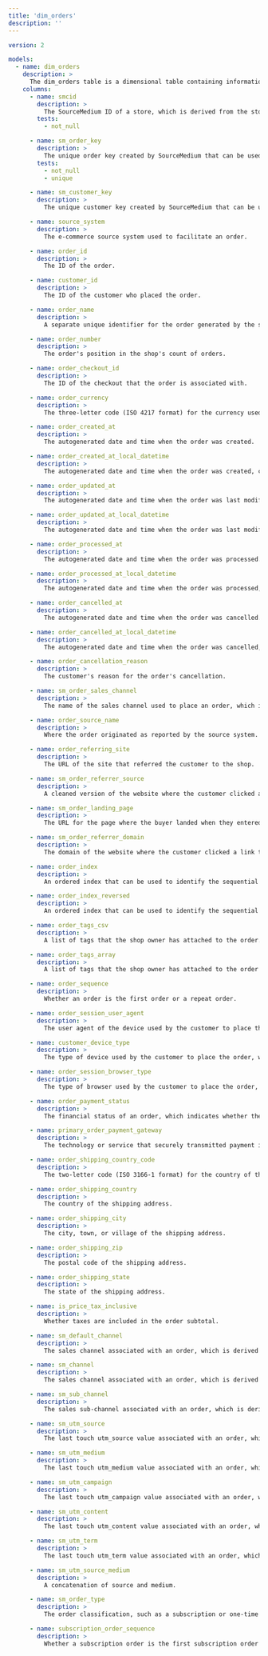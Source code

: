 ```yaml
---
title: 'dim_orders'
description: ''
---
```


```yaml
version: 2

models:
  - name: dim_orders
    description: >
      The dim_orders table is a dimensional table containing information about orders that have been placed by customers.
    columns:
      - name: smcid
        description: >
          The SourceMedium ID of a store, which is derived from the store's myshopify.com domain.
        tests:
          - not_null

      - name: sm_order_key
        description: >
          The unique order key created by SourceMedium that can be used to join order dimensions to related tables.
        tests:
          - not_null
          - unique

      - name: sm_customer_key
        description: >
          The unique customer key created by SourceMedium that can be used to join customer dimensions to related tables.

      - name: source_system
        description: >
          The e-commerce source system used to facilitate an order.

      - name: order_id
        description: >
          The ID of the order.

      - name: customer_id
        description: >
          The ID of the customer who placed the order.

      - name: order_name
        description: >
          A separate unique identifier for the order generated by the source system.

      - name: order_number
        description: >
          The order's position in the shop's count of orders.

      - name: order_checkout_id
        description: >
          The ID of the checkout that the order is associated with.

      - name: order_currency
        description: >
          The three-letter code (ISO 4217 format) for the currency used for the tender transaction.

      - name: order_created_at
        description: >
          The autogenerated date and time when the order was created.

      - name: order_created_at_local_datetime
        description: >
          The autogenerated date and time when the order was created, converted to the reporting timezone configured in SourceMedium.

      - name: order_updated_at
        description: >
          The autogenerated date and time when the order was last modified.

      - name: order_updated_at_local_datetime
        description: >
          The autogenerated date and time when the order was last modified, converted to the reporting timezone configured in SourceMedium.

      - name: order_processed_at
        description: >
          The autogenerated date and time when the order was processed.

      - name: order_processed_at_local_datetime
        description: >
          The autogenerated date and time when the order was processed, converted to the reporting timezone configured in SourceMedium.

      - name: order_cancelled_at
        description: >
          The autogenerated date and time when the order was cancelled.

      - name: order_cancelled_at_local_datetime
        description: >
          The autogenerated date and time when the order was cancelled, converted to the reporting timezone configured in SourceMedium.

      - name: order_cancellation_reason
        description: >
          The customer's reason for the order's cancellation.

      - name: sm_order_sales_channel
        description: >
          The name of the sales channel used to place an order, which is derived from the order source name, payment gateway name, and order tags.

      - name: order_source_name
        description: >
          Where the order originated as reported by the source system.

      - name: order_referring_site
        description: >
          The URL of the site that referred the customer to the shop.

      - name: sm_order_referrer_source
        description: >
          A cleaned version of the website where the customer clicked a link to the shop.

      - name: sm_order_landing_page
        description: >
          The URL for the page where the buyer landed when they entered the shop.

      - name: sm_order_referrer_domain
        description: >
          The domain of the website where the customer clicked a link to the shop.

      - name: order_index
        description: >
          An ordered index that can be used to identify the sequential position of an order relative to a customer's order history.

      - name: order_index_reversed
        description: >
          An ordered index that can be used to identify the sequential position of an order relative to a customer's order history, in reverse order.

      - name: order_tags_csv
        description: >
          A list of tags that the shop owner has attached to the order.

      - name: order_tags_array
        description: >
          A list of tags that the shop owner has attached to the order in an array format.

      - name: order_sequence
        description: >
          Whether an order is the first order or a repeat order.

      - name: order_session_user_agent
        description: >
          The user agent of the device used by the customer to place the order.

      - name: customer_device_type
        description: >
          The type of device used by the customer to place the order, which is derived from the user agent.

      - name: order_session_browser_type
        description: >
          The type of browser used by the customer to place the order, which is derived from the user agent.

      - name: order_payment_status
        description: >
          The financial status of an order, which indicates whether the order has been paid.

      - name: primary_order_payment_gateway
        description: >
          The technology or service that securely transmitted payment information between the customer, the business, and the payment processor.

      - name: order_shipping_country_code
        description: >
          The two-letter code (ISO 3166-1 format) for the country of the shipping address.

      - name: order_shipping_country
        description: >
          The country of the shipping address.

      - name: order_shipping_city
        description: >
          The city, town, or village of the shipping address.

      - name: order_shipping_zip
        description: >
          The postal code of the shipping address.

      - name: order_shipping_state
        description: >
          The state of the shipping address.

      - name: is_price_tax_inclusive
        description: >
          Whether taxes are included in the order subtotal.

      - name: sm_default_channel
        description: >
          The sales channel associated with an order, which is derived from the order source name and order tags.

      - name: sm_channel
        description: >
          The sales channel associated with an order, which is derived from the order source name and order tags and factors in manual overrides as defined by the SourceMedium channel mapping configuration sheet.

      - name: sm_sub_channel
        description: >
          The sales sub-channel associated with an order, which is derived from the order source name and order tags and factors in manual overrides as defined by the SourceMedium channel mapping configuration sheet.

      - name: sm_utm_source
        description: >
          The last touch utm_source value associated with an order, which is derived from Shopify notes data, Shopify customer visits data, and GA or GA4 events.

      - name: sm_utm_medium
        description: >
          The last touch utm_medium value associated with an order, which is derived from Shopify notes data, Shopify customer visits data, and GA or GA4 events.

      - name: sm_utm_campaign
        description: >
          The last touch utm_campaign value associated with an order, which is derived from Shopify notes data, Shopify customer visits data, and GA or GA4 events.

      - name: sm_utm_content
        description: >
          The last touch utm_content value associated with an order, which is derived from Shopify notes data, Shopify customer visits data, and GA or GA4 events.

      - name: sm_utm_term
        description: >
          The last touch utm_term value associated with an order, which is derived from Shopify notes data, Shopify customer visits data, and GA or GA4 events.

      - name: sm_utm_source_medium
        description: >
          A concatenation of source and medium.

      - name: sm_order_type
        description: >
          The order classification, such as a subscription or one-time order, which is derived from order attributes, order tags, or subscription platform data, if a subscription platform has been integrated.

      - name: subscription_order_sequence
        description: >
          Whether a subscription order is the first subscription order or a repeat subscription order based on the subscription order index or order tag indicators when an index is not available.
```